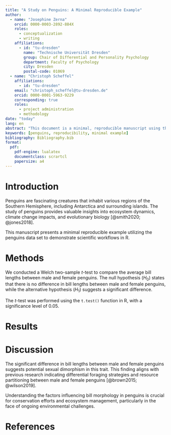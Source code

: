 ```yaml
---
title: "A Study on Penguins: A Minimal Reproducible Example"
author:
  - name: "Josephine Zerna"
    orcid: 0000-0003-2892-884X
    roles:
      - conceptualization
      - writing
    affiliations:
      - id: "tu-dresden"
        name: "Technische Universität Dresden"
        group: Chair of Differential and Personality Psychology
        department: Faculty of Psychology
        city: Dresden
        postal-code: 01069
  - name: "Christoph Scheffel"
    affiliations:
      - id: "tu-dresden"
    email: "christoph_scheffel@tu-dresden.de"
    orcid: 0000-0001-5963-9229
    corresponding: true
    roles:
      - project administration
      - methodology
date: "today"
lang: en
abstract: "This document is a minimal, reproducible manuscript using the penguins data set as an example."
keywords: [penguins, reproducibility, minimal example]
bibliography: Bibliography.bib
format:
  pdf:
    pdf-engine: lualatex
    documentclass: scrartcl
    papersize: a4
---
```


# Introduction

Penguins are fascinating creatures that inhabit various regions of the Southern Hemisphere, including Antarctica and surrounding islands.
The study of penguins provides valuable insights into ecosystem dynamics, climate change impacts, and evolutionary biology [@smith2020; @jones2018].

<!-- ADD IMAGE HERE -->

This manuscript presents a minimal reproducible example utilizing the penguins data set to demonstrate scientific workflows in R.
<!-- CITE DATA HERE -->

# Methods

We conducted a Welch two-sample *t*-test to compare the average bill lengths between male and female penguins.
The null hypothesis ($H_0$) states that there is no difference in bill lengths between male and female penguins, while the alternative hypothesis ($H_1$) suggests a significant difference.

The *t*-test was performed using the `t.test()` function in R, with a significance level of 0.05.

# Results

# Discussion

The significant difference in bill lengths between male and female penguins suggests potential sexual dimorphism in this trait.
This finding aligns with previous research indicating differential foraging strategies and resource partitioning between male and female penguins [@brown2015; @wilson2019].

Understanding the factors influencing bill morphology in penguins is crucial for conservation efforts and ecosystem management, particularly in the face of ongoing environmental challenges.

# References

::: {#refs}
:::